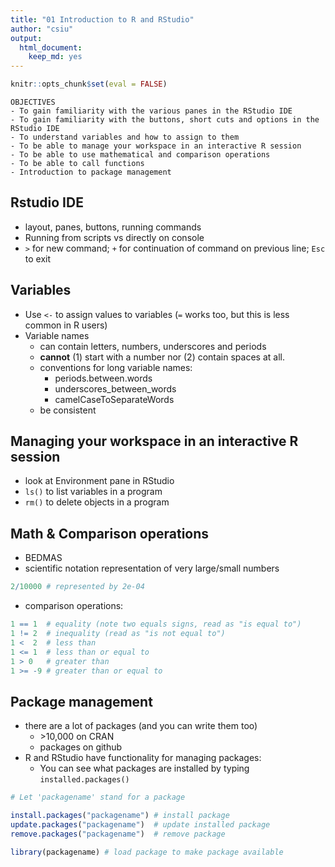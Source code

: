 ```yaml
---
title: "01 Introduction to R and RStudio"
author: "csiu"
output:
  html_document:
    keep_md: yes
---
```


```r
knitr::opts_chunk$set(eval = FALSE)
```

```
OBJECTIVES
- To gain familiarity with the various panes in the RStudio IDE
- To gain familiarity with the buttons, short cuts and options in the RStudio IDE
- To understand variables and how to assign to them
- To be able to manage your workspace in an interactive R session
- To be able to use mathematical and comparison operations
- To be able to call functions
- Introduction to package management
```

## Rstudio IDE

- layout, panes, buttons, running commands
- Running from scripts vs directly on console
- `>` for new command; `+` for continuation of command on previous line; `Esc` to exit

## Variables

- Use `<-` to assign values to variables (`=` works too, but this is less common in R users)
- Variable names
    - can contain letters, numbers, underscores and periods
    - **cannot** (1) start with a number nor (2) contain spaces at all.
    - conventions for long variable names:
        - periods.between.words
        - underscores_between_words
        - camelCaseToSeparateWords
    - be consistent

## Managing your workspace in an interactive R session

- look at Environment pane in RStudio
- `ls()` to list variables in a program
- `rm()` to delete objects in a program

## Math & Comparison operations

- BEDMAS
- scientific notation representation of very large/small numbers

```r
2/10000 # represented by 2e-04
```

- comparison operations:

```r
1 == 1  # equality (note two equals signs, read as "is equal to")
1 != 2  # inequality (read as "is not equal to")
1 <  2  # less than
1 <= 1  # less than or equal to
1 > 0   # greater than
1 >= -9 # greater than or equal to
```

## Package management

- there are a lot of packages (and you can write them too)
    - \>10,000 on CRAN
    - packages on github
- R and RStudio have functionality for managing packages:
    - You can see what packages are installed by typing `installed.packages()`

```r
# Let 'packagename' stand for a package

install.packages("packagename") # install package
update.packages("packagename")  # update installed package
remove.packages("packagename")  # remove package

library(packagename) # load package to make package available
```
